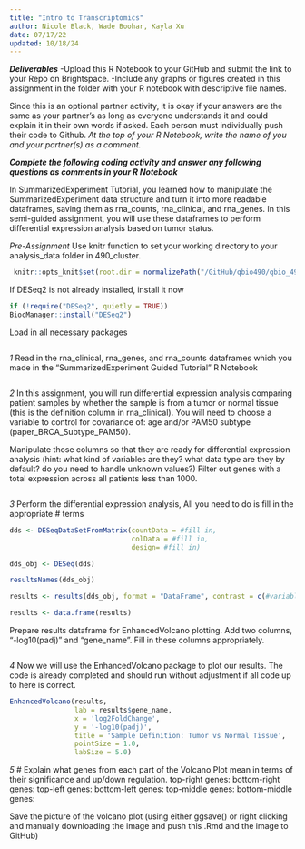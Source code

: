 ```yaml
---
title: "Intro to Transcriptomics"
author: Nicole Black, Wade Boohar, Kayla Xu
date: 07/17/22
updated: 10/18/24
---
```


***Deliverables***
-Upload this R Notebook to your GitHub and submit the link to your Repo on Brightspace.
-Include any graphs or figures created in this assignment in the folder with your R notebook with descriptive file names.

Since this is an optional partner activity, it is okay if your answers are the same as your partner’s as long as everyone understands it and could explain it in their own words if asked. Each person must individually push their code to Github. *At the top of your R Notebook, write the name of you and your partner(s) as a comment.*

***Complete the following coding activity and answer any following questions as comments in your R Notebook***

In SummarizedExperiment Tutorial, you learned how to manipulate the SummarizedExperiment data structure and turn it into more readable dataframes, saving them as rna_counts, rna_clinical, and rna_genes. In this semi-guided assignment, you will use these dataframes to perform differential expression analysis based on tumor status.

*Pre-Assignment*
Use knitr function to set your working directory to your analysis_data folder in 490_cluster.
```r
 knitr::opts_knit$set(root.dir = normalizePath("/GitHub/qbio490/qbio_490_joshelinenguyen/analysis_data"))
```

If DESeq2 is not already installed, install it now
```r
if (!require("DESeq2", quietly = TRUE))
BiocManager::install("DESeq2")
```

Load in all necessary packages
```r

```



*1*
Read in the rna_clinical, rna_genes, and rna_counts dataframes which you made in the "SummarizedExperiment Guided Tutorial" R Notebook

```r


```


*2*
In this assignment, you will run differential expression analysis comparing patient samples by whether the sample is from a tumor or normal tissue (this is the definition column in rna_clinical). You will need to choose a variable to control for covariance of: age and/or PAM50 subtype (paper_BRCA_Subtype_PAM50). 

Manipulate those columns so that they are ready for differential expression analysis (hint: what kind of variables are they? what data type are they by default? do you need to handle unknown values?) Filter out genes with a total expression across all patients less than 1000.
```r


```


*3*
Perform the differential expression analysis, All you need to do is fill in the appropriate # terms
```r
dds <- DESeqDataSetFromMatrix(countData = #fill in,
                              colData = #fill in,
                              design= #fill in)

dds_obj <- DESeq(dds)

resultsNames(dds_obj)

results <- results(dds_obj, format = "DataFrame", contrast = c(#variable name, #numerator , #denominator))

results <- data.frame(results)
```

Prepare results dataframe for EnhancedVolcano plotting. Add two columns, "-log10(padj)" and "gene_name". Fill in these columns appropriately.
```r

```

*4*
Now we will use the EnhancedVolcano package to plot our results. The code is already completed and should run without adjustment if all code up to here is correct.
```r
EnhancedVolcano(results,
                lab = results$gene_name,
                x = 'log2FoldChange',
                y = '-log10(padj)',
                title = 'Sample Definition: Tumor vs Normal Tissue',
                pointSize = 1.0,
                labSize = 5.0)
```

*5*
# Explain what genes from each part of the Volcano Plot mean in terms of their significance and up/down regulation. 
top-right genes: 
bottom-right genes: 
top-left genes: 
bottom-left genes: 
top-middle genes: 
bottom-middle genes: 

Save the picture of the volcano plot (using either ggsave() or right clicking and manually downloading the image and push this .Rmd and the image to GitHub)
